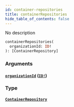 ```yaml
---
id: container-repositories
title: containerRepositories
hide_table_of_contents: false
---
```



No description

```graphql
containerRepositories(
  organizationId: ID!
): [ContainerRepository]
```


### Arguments

#### [`organizationId`](#) ([`ID!`](/swapi/scalars/id))




### Type

#### [`ContainerRepository`](/swapi/objects/container-repository)
